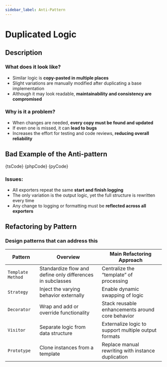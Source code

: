 ```yaml
---
sidebar_label: Anti-Pattern
---
```




# Duplicated Logic

## Description

### What does it look like?

- Similar logic is **copy-pasted in multiple places**
- Slight variations are manually modified after duplicating a base implementation
- Although it may look readable, **maintainability and consistency are compromised**

### Why is it a problem?

- When changes are needed, **every copy must be found and updated**
- If even one is missed, it can **lead to bugs**
- Increases the effort for testing and code reviews, **reducing overall reliability**

## Bad Example of the Anti-pattern

<Tabs groupId="language">
  <TabItem value="ts" label="TypeScript">
    <CodeBlock language="ts">{tsCode}</CodeBlock>
  </TabItem>
  <TabItem value="php" label="PHP">
    <CodeBlock language="php">{phpCode}</CodeBlock>
  </TabItem>
  <TabItem value="python" label="Python">
    <CodeBlock language="python">{pyCode}</CodeBlock>
  </TabItem>
</Tabs>

### Issues:

- All exporters repeat the same **start and finish logging**
- The only variation is the output logic, yet the full structure is rewritten every time
- Any change to logging or formatting must be **reflected across all exporters**

## Refactoring by Pattern

### Design patterns that can address this

| Pattern           | Overview                                                   | Main Refactoring Approach                            |
| ----------------- | ---------------------------------------------------------- | ---------------------------------------------------- |
| `Template Method` | Standardize flow and define only differences in subclasses | Centralize the “template” of processing              |
| `Strategy`        | Inject the varying behavior externally                     | Enable dynamic swapping of logic                     |
| `Decorator`       | Wrap and add or override functionality                     | Stack reusable enhancements around core behavior     |
| `Visitor`         | Separate logic from data structure                         | Externalize logic to support multiple output formats |
| `Prototype`       | Clone instances from a template                            | Replace manual rewriting with instance duplication   |
